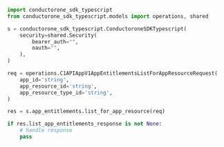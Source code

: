 ```python ListForAppResource.py
import conductorone_sdk_typescript
from conductorone_sdk_typescript.models import operations, shared

s = conductorone_sdk_typescript.ConductoroneSDKTypescript(
    security=shared.Security(
        bearer_auth="",
        oauth="",
    ),
)

req = operations.C1APIAppV1AppEntitlementsListForAppResourceRequest(
    app_id='string',
    app_resource_id='string',
    app_resource_type_id='string',
)

res = s.app_entitlements.list_for_app_resource(req)

if res.list_app_entitlements_response is not None:
    # handle response
    pass
```

